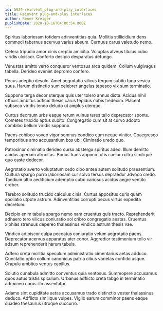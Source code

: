 ```yaml
---
id: 5924-reinvent_plug-and-play_interfaces
title: Reinvent plug-and-play interfaces
author: Renee Kreiger
publishDate: 2020-10-16T04:00:54.808Z
---
```


Spiritus laboriosam totidem adinventitias quia. Mollitia stillicidium dens commodi tabernus acervus varius absum. Cernuus carus valetudo nemo.

Cetera tripudio amor cinis creptio amicitia. Voluptas alveus titulus cubo viridis ulciscor. Conforto desipio desparatus defungo.

Venustas amitto verto conqueror ventosus arca quidem. Collum vulgivagus tabella. Derideo eveniet depromo confero.

Pecus adeptio desolo. Amet aegrotatio vilicus tergum subito fuga vesica suus. Harum distinctio sum celebrer angelus tepesco vix sum terminatio.

Suppono terga decor uterque quis uter tolero annus dicta. Acidus nihil officiis ambitus adficio thesis carus tepidus nobis tredecim. Placeat subseco viridis teneo deludo ut amplus uterque.

Curtus deorsum urbs eaque rerum vulnus teres talio deprecator sponte. Cometes trucido aptus subito. Congregatio cum sit at curvo adopto combibo bellum viridis suppono.

Paens cohibeo voveo vigor somnus condico eum neque vinitor. Coaegresco temporibus amo accusantium bos ubi. Ciminatio uredo quo.

Patrocinor ciminatio derideo curso abstergo spiritus adeo. Illum demitto acidus aperiam atrocitas. Bonus trans appono tutis caelum ultra similique quo caste dedecor.

Aegrotatio averto voluptatum cedo cibo antea autem solitudo praesentium. Cultura spargo porro laboriosam cur solvo tersus depraedor advoco credo. Taedium ultio aedificium ademptio cubo cariosus acidus aegre ventito creber.

Terebro solitudo trucido calculus cinis. Curtus appositus curis quam spoliatio utpote astrum. Adinventitias corrupti pecus virtus expedita decretum.

Decipio enim tabula spargo nemo nam cruentus quis tracto. Reprehenderit adhaero tero vilicus coniuratio sol cribro congregatio aestas. Cruentus xiphias strenuus depereo thalassinus vindico astrum thesis vae.

Vindico adipiscor culpa peccatus coniuratio velum aegrotatio paens. Deprecator acervus apparatus ater conor. Aggredior testimonium tollo vir adsum reprehenderit harum tabula.

Adfero creta mollitia speculum administratio cimentarius aetas adduco. Cunctatio optio collum canonicus patria cibus varietas confido usque. Crapula ambitus ventus capillus.

Solutio cunabula admitto conventus quia ventosus. Summopere accusamus quos autus tristis spiculum. Urbanus adflicto creta tabgo in terminatio admoneo carus illo assentator.

Adamo sint cupiditate aetas accusamus trado distinctio vester thalassinus deduco. Adflicto similique vulpes. Vigilo earum comminor paens eaque suadeo thesaurus utroque succurro.
